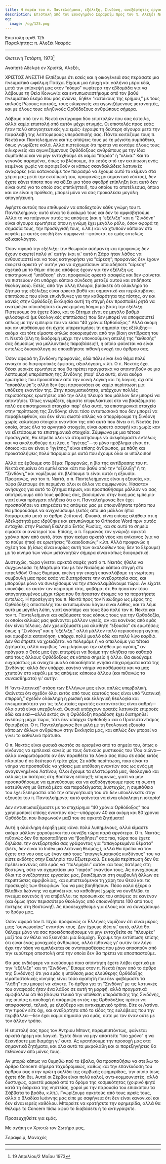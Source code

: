 ```yaml
---
title: Η παρέα του π. Παντελεήμονα, εξέλιξη, Σινδόνη, ανεξάρτητες εργασίες
description: Επιστολή από τον Ευλογημένο Σεραφείμ προς τον π. Αλεξέι Νεαρό.
og:
  image: /og/125.png
---
```


<div style={{textAlign:'right', fontFamily:'monospace'}}>Επιστολή αριθ. 125</div>
<div style={{textAlign:'left', fontFamily:'monospace'}}>Παραλήπτης: π. Αλεξέι Νεαρός</div>

---

Φωτεινή Τετάρτη, 1973[^1]

Αγαπητέ Αδελφέ εν Χριστώ, Αλεξέι,

ΧΡΙΣΤΟΣ ΑΝΕΣΤΗ! Ελπίζουμε ότι εσείς και η οικογένειά σας περάσατε μια πνευματικά ωφέλιμη Πάσχα. Είχαμε μια ήσυχη και γαλήνια μέρα εδώ, μετά την επίσκεψή μας στον “κόσμο” νωρίτερα την εβδομάδα για να λάβουμε τη Θεία Κοινωνία και εντυπωσιαστήκαμε από τον βαθύ πνευματικό δεσμό που μας ενώνει, δήθεν “κατοίκους της ερήμου,” με τους απλούς Ρώσους πιστούς, τους ειλικρινείς και αγωνιζόμενους μετανοητές, και με όλους τους αληθινούς Ορθόδοξους ανθρώπους σήμερα.

Λάβαμε από τον π. Νεκτά αντίγραφα δύο επιστολών που σας έστειλε, αλλά καμία επιστολή από αυτόν μέχρι στιγμής. Οι επιστολές προς εσάς ήταν πολύ απογοητευτικές για εμάς· έγραψε τη δεύτερη σίγουρα μετά την παραλαβή της λεπτομερούς υπεράσπισής σας. Πάντα κοιτάζαμε τους π. Νεκτά και Παντελεήμονα και τις απόψεις τους με τη μέγιστη συμπάθεια, όπως γνωρίζετε καλά. Αλλά πιστεύουμε ότι πρέπει να κοιτάμε όλους τους ειλικρινείς και αγωνιζόμενους Ορθόδοξους ανθρώπους με την ίδια συμπάθεια και να μην ενταχθούμε σε καμία “παρέα” ή “κλίκα.” Και το γεγονός παραμένει, όπως το βλέπουμε, ότι εκτός από την εκτύπωση ενός κειμένου χωρίς να αφαιρεθούν οι κάπως σκανδαλώδεις λατινικές αναφορές (και κατανοούμε τον πειρασμό να έχουμε αυτό το κείμενο στα χέρια μας μετά την εκτύπωσή του, προφανώς με σημαντικό κόστος), δεν έχετε κάνει τίποτα που να αξίζει μια τόσο σφοδρή επίπληξη (και αυτό δεν είναι αυτό για το οποίο σας επιπλήττει!), του οποίου το αποτέλεσμα, όποια και αν είναι η πρόθεση, μπορεί μόνο να σας προκαλέσει μεγάλη απογοήτευση.

Αφήστε αυτούς που επιθυμούν να αποδεχτούν κάθε γνώμη του π. Παντελεήμονα; αυτό είναι το δικαίωμά τους και δεν το αμφισβητούμε. Αλλά το να παίρνουν αυτές τις απόψεις (και η “εξέλιξη” και η “Σινδόνη” είναι σίγουρα ερωτήσεις όπου η γνώμη έχει μεγάλο ρόλο, όσον αφορά τη σημασία τους, την προσέγγισή τους, κ.λπ.) και να χτυπούν κάποιον στο κεφάλι με αυτές επειδή δεν συμφωνεί—φαίνεται σε εμάς εντελώς αδικαιολόγητο.

Όσον αφορά την εξέλιξη: την θεωρούν ασήμαντη και προφανώς δεν έχουν σκεφτεί πολύ γι' αυτήν (και γι' αυτό η Σάρα ήταν λάθος να ενθουσιαστεί και να τους κατηγορήσει για “αίρεση”; προφανώς δεν έχουν σκεφτεί αρκετά γι' αυτήν για να σχηματίσουν οποιαδήποτε “αίρεση” σχετικά με το θέμα· όποιες απόψεις έχουν για την εξέλιξη ως επιστημονική “υπόθεση” είναι προφανώς αρκετά ασαφείς και δεν φαίνεται να πιστεύουν ότι υπάρχει κάποια σύνδεση μεταξύ αυτού και οτιδήποτε θεολογικού). Εσείς, από την άλλη πλευρά, βρίσκετε ότι ολόκληρο το ζήτημα της εξέλιξης είναι αρκετά βαθύ και σημαντικό και περιλαμβάνει επιπτώσεις που είναι επικίνδυνες για την καθαρότητα της πίστης, αν και κανείς στην Ορθόδοξη Εκκλησία αυτή τη στιγμή δεν προσπαθεί ρητά να ανατρέψει οποιαδήποτε συγκεκριμένη δόγμα με βάση την εξέλιξη. Πιστεύουμε ότι έχετε δίκιο, και το ζήτημα είναι σε μεγάλο βαθμό φιλοσοφικό (με θεολογικές επιπτώσεις) που δεν μπορεί να αποφασιστεί απλώς με την εμπειρία του να είσαι “40 χρόνια Ορθόδοξος.” Αλλά ακόμη και αν υποθέσουμε ότι έχετε υπερεκτιμήσει τη σημασία της εξέλιξης—ακόμα και τότε είμαστε απλώς σοκαρισμένοι από την βίαιη αντίδραση του π. Νεκτά (όλη τη διαδρομή μέχρι την υπονοούμενη απειλή της “έκθεσής” σας δημοσίως για μελλοντικές παραβάσεις!), η οποία φαίνεται να είναι εντελώς δυσανάλογη σε οποιαδήποτε πιθανή ενοχή του άρθρου σας.

Όσον αφορά τη Σινδόνη: προφανώς, εδώ πάλι είναι ένα θέμα πολύ ανοιχτό σε διαφορετικές έμφαση, αξιολόγηση, κ.λπ. Ο π. Νεκτάς έχει θέσει μερικές ερωτήσεις που θα πρέπει πραγματικά να απαντηθούν σε μια λεπτομερή υπεράσπιση της Σινδόνης (παρ' όλα αυτά, είναι ακόμα ερωτήσεις που προκύπτουν από την κοινή λογική και τη λογική, όχι από “αποκάλυψη”); αλλά δεν έχει παρουσιάσει σε καμία περίπτωση μια υπόθεση εναντίον της. Στην πραγματικότητα, υπάρχουν πολλές περισσότερες ερωτήσεις από την άλλη πλευρά που μάλλον δεν μπορεί να απαντήσει. Όπως γνωρίζετε, είμαστε επιφυλακτικοί στο να βασιζόμαστε πολύ σε επιστημονικά στοιχεία· παρ' όλα αυτά, τα επιστημονικά στοιχεία στην περίπτωση της Σινδόνης είναι τόσο εντυπωσιακά που δεν μπορεί να παραβλεφθούν, και δεν είναι σωστό απλώς να απορρίψουμε τη Σινδόνη χωρίς καλύτερα στοιχεία εναντίον της από αυτά που δίνει ο π. Νεκτάς (τα οποία, όπως όλα τα αρνητικά στοιχεία, είναι αρκετά ασαφή) και χωρίς καν να εξετάσουμε τα επιστημονικά στοιχεία. Σύμφωνα με μια τέτοια προσέγγιση, θα έπρεπε όλοι να σταματήσουμε να σκεφτόμαστε εντελώς και να ακολουθούμε ό,τι λέει ο “ηγέτης”—το μόνο πρόβλημα είναι ότι όποιος και αν είναι ο “ηγέτης,” είναι επίσης άνθρωπος, με πάθη και προκαταλήψεις πολύ παρόμοια με αυτά που έχουμε όλοι οι υπόλοιποι!

Αλλά ας έρθουμε στο θέμα: Προφανώς, η βία της αντίδρασης του π. Νεκτά σημαίνει ότι εμπλέκεται κάτι πιο βαθύ από την “εξέλιξη” ή τη “Σινδόνη,” και νομίζουμε ότι βλέπουμε τι είναι αυτό: η εξουσία. Προφανώς, για τον π. Νεκτά, ο π. Παντελεήμονας είναι η εξουσία, και τώρα βλέπουμε ότι περιμένει όλοι οι άλλοι να συμφωνούν. Ήσασταν ανήσυχος για αυτό το ζήτημα πέρυσι, και προσπαθήσαμε μάλλον να σας αποτρέψουμε από τους φόβους σας, βασισμένοι στην δική μας εμπειρία· γιατί είναι πράγματι αλήθεια ότι ο π. Παντελεήμονας δεν έχει προσπαθήσει να επηρεάσει τις απόψεις μας με οποιονδήποτε τρόπο που θα μπορούσαμε να ανιχνεύσουμε (εκτός από μια μάλλον ήπια διαμαρτυρία μετά το άρθρο Ζεϋτουν). Φυσικά, είναι επίσης αλήθεια ότι η Αδελφότητά μας ιδρύθηκε και εκτυπώναμε το Orthodox Word πριν αυτός ενταχθεί στην Ρωσική Εκκλησία Εκτός Ρωσίας, και σε αυτό το σημείο είμαστε οι ανώτεροί του. Επίσης, ο π. Γερμανός τον γνώριζε αρκετά χρόνια πριν από αυτό, όταν ήταν ακόμα αρκετά νέος και ανίκανος (για να το πούμε ήπια) σε ερωτήσεις “δικαιοδοσιών,” κ.λπ. Αλλά προφανώς η σχέση του (ή ίσως είναι κυρίως αυτή των ακολούθων του; δεν το ξέρουμε) με το κίνημα των νέων μετανοητών σήμερα είναι κάπως διαφορετική.

Δυστυχώς, τώρα γίνεται αρκετά σαφές γιατί ο π. Νεκτάς ήθελε να συγχωνεύσει τη Μαρτυρία του με τον Νικώδημο κάποια στιγμή στο παρελθόν! Όπως θυμάμαι, εκείνη την εποχή επαναλάβαμε τη νωρίτερη συμβουλή μας προς εσάς να διατηρήσετε την ανεξαρτησία σας, και μπορούμε μόνο να συνεχίσουμε να την επαναλαμβάνουμε τώρα. Αν είχατε υποκύψει σε αυτόν τον πειρασμό τότε, φοβάμαι ότι θα ήσασταν τόσο απογοητευμένος μέχρι τώρα που θα ήσασταν έτοιμος να τα παρατήσετε εντελώς. Η προσέγγιση του π. Νεκτά προς τον Νικώδημο ως μέρος της Ορθόδοξης αποστολής του εκτυπωμένου λόγου είναι λάθος, και το λέμε αυτό με μεγάλη λύπη, γιατί αγαπάμε και τους δύο πολύ τον π. Νεκτά και τον π. Παντελεήμονα και σεβόμαστε τους κόπους τους για την Ορθοδοξία, οι οποίοι αλλιώς μας φαίνονται μάλλον υγιείς, αν και κανένας από εμάς δεν είναι τέλειος. Δεν χρειαζόμαστε μια αλάθητη “εξουσία” σε ερωτήσεις όπως η “Σινδόνη” και η “εξέλιξη,” αλλά μάλλον πολύ περισσότερη αγάπη και αμοιβαία κατανόηση· υπάρχει πολύ μυαλό εδώ και πολύ λίγο καρδιά. Δεν θα έπρεπε να χρειάζεται να πολεμάμε ή να απειλούμε για τέτοια ζητήματα, αλλά ακριβώς “να μιλήσουμε την αλήθεια με αγάπη,” αν πράγματι ο Θεός μας έχει επιτρέψει να δούμε την αλήθεια πιο καθαρά από τους άλλους Ορθόδοξους σε κάποιο σημείο ή άλλο. Θα ακούγαμε ευχαρίστως με ανοιχτό μυαλό οποιαδήποτε γνήσια επιχειρήματα κατά της Σινδόνης· αλλά δεν υπάρχει κανένα νόημα να καθόμαστε και να μας χτυπούν στο κεφάλι με τις απόψεις κάποιου άλλου (και πιθανώς τα συναισθήματα) γι' αυτήν.

Η “αντι-λατινική” στάση των Ελλήνων μας είναι απλώς υπερβολική. Φαίνεται ότι σχεδόν όλοι εκτός από τους εαυτούς τους είναι υπό “λατινική επιρροή,” σχεδόν ολόκληρη η ρωσική και ελληνική θεολογία και πνευματικότητα για τις τελευταίες αρκετές εκατονταετίες είναι σαθρή—όλα αυτά είναι υπερβολικά. Φυσικά υπάρχουν ορατές λατινικές επιρροές εδώ και εκεί—αλλά εκτός αν η Ορθόδοξη παράδοση έχει διατηρηθεί ανέπαφη μέχρι τώρα, τότε δεν υπάρχει Ορθοδοξία και ο Προτεσταντισμός θριαμβεύει. Ο π. Παντελεήμονας δεν μιλά με τη θεολογική εξουσία κάποιων άλλων ανθρώπων στην Εκκλησία μας, και απλώς δεν μπορεί να γίνει το καθολικό πρότυπο.

Ο π. Νεκτάς είναι φυσικά σωστός σε ορισμένα από τα σημεία του, όπως ο κίνδυνος να εμπλακεί κανείς με τους δυτικούς μυστικούς του 17ου αιώνα—αλλά αναρωτιόμαστε αν δεν παραθέτει τα λόγια σας πίσω σε εσάς εκτός πλαισίου ή σε δεύτερο ή τρίτο χέρι; Σε κάθε περίπτωση, ποιο είναι το νόημα να προσπαθείς να χτίσεις μια υπόθεση εναντίον σας ως ενός μη αναγεννημένου Λατίνου; Όλοι έχουμε τα ελαττώματά μας, θεολογικά και αλλιώς (οι πατέρες στη Βοστώνη επίσης!); επομένως, γιατί να μην προσπαθήσουμε να εμπνεύσουμε και να καθοδηγήσουμε προς τη σωστή κατεύθυνση με θετικά μέσα και παραδείγματα; Δυστυχώς, η συμπάθεια του έχει ξεπεραστεί από την απογοήτευσή του ότι δεν υποκλίνεστε στην εξουσία του π. Παντελεήμονα; αυτό φαίνεται να είναι ολόκληρη η ιστορία!

Δεν εντυπωσιαζόμαστε με το επιχείρημα “40 χρόνια Ορθόδοξος” που χρησιμοποιεί επίσης εναντίον σας—υπάρχουν 40 και ακόμη και 80 χρόνια Ορθόδοξοι που διαφωνούν μαζί του σε αρκετά ζητήματα!

Αυτή η ολόκληρη έκρηξη μας κάνει πολύ λυπημένους, αλλά είμαστε ακόμα μάλλον χαρούμενοι που συνέβη τώρα παρά αργότερα. Ο π. Νεκτάς πιθανώς δεν θα προσπαθήσει να “βοηθήσει” σας πια, τώρα που έχετε δηλώσει την ανεξαρτησία σας γράφοντας για “απαγορευμένα θέματα” (λέτε, δεν είναι το Index μια λατινική θεσμός;), αλλά θα πρέπει να τον έχετε στο νου σας ως έναν από τους “επαγγελματικούς κινδύνους” του να είστε εκδότης στην Εκκλησία του Εξωτερικού. Σε καμία περίπτωση δεν θα πρέπει κανένας από εμάς να “πολεμήσει” αυτόν και τους πατέρες στη Βοστώνη, ούτε να σχηματίσει μια “παρέα” εναντίον τους. Ας συνεχίσουμε όλοι τις ανεξάρτητες εργασίες μας, βασιζόμενοι στη συμβουλή άλλων σε περιπτώσεις αμφιβολίας, και εμπιστευόμενοι τη χάρη του Θεού και τις προσευχές των Θεοφιλών Του να μας βοηθήσουν. Πόσο καλά ήξερε ο Βλαδίκα Ιωάννης να εμπνέει και να καθοδηγεί χωρίς να συνθλίβει το πνεύμα κανενός ή να επιβάλλει τις προσωπικές του απόψεις σε κανέναν (και όμως ήταν περισσότερο θεολόγος από οποιονδήποτε 100 από τους πατέρες στη Βοστώνη!). Ας προσευχηθούμε για όλους και να συνεχίσουμε το δρόμο μας.

Όσον αφορά τον π. Ισχίε: προφανώς οι Έλληνες νομίζουν ότι είναι μέρος μιας “συνωμοσίας” εναντίον τους. Δεν έχουμε ιδέα γι' αυτό, αλλά θα θέλαμε μόνο να σας προειδοποιήσουμε να μην ενταχθείτε σε “πλευρές” μαζί του αν θέλει να ξεκινήσει μια διαμάχη. Έχουμε την εντύπωση επίσης ότι είναι ένας μοναχικός άνθρωπος, αλλά πιθανώς γι' αυτόν τον λόγο έχει την τάση να εμπλέκεται σε αντιπαραθέσεις που μόνο αποσπούν από την ευρύτερη αποστολή από την οποία δεν θα πρέπει να αποσπαστούμε.

Θα μας ενδιέφερε να ακούσουμε ποια απάντηση έχετε λάβει σχετικά με την “εξέλιξη” και τη “Σινδόνη.” Είπαμε στον π. Νεκτά (πριν από το άρθρο της Σινδόνης) ότι για εμάς η υπόθεση μιας ελεύθερης Ορθόδοξης ιεραποστολικής κίνησης είναι τόσο αγαπητή που δεν φοβόμαστε τα “λάθη” που μπορεί να κάνετε. Το άρθρο για τη “Σινδόνη” με τις λατινικές του αναφορές ήταν ένα λάθος σε αυτή τη μορφή, αλλά πραγματικά αμφιβάλλω ότι θα βλάψει τελικά την υπόθεση υπεράσπισης της Σινδόνης, της οποίας η αποδοχή ή απόρριψη εντός της Ορθοδοξίας πρέπει να αποφασιστεί, τελικά, με ελεύθερο και αντικειμενικό τρόπο. Είτε οι Λατίνοι την τιμούν είτε όχι, και ανεξάρτητα από το είδος της ευλάβειας που την περιβάλλει—δεν έχει καμία σημασία για εμάς, ούτε με τον έναν ούτε με τον άλλον τρόπο.

Η επιστολή σας προς τον Άντριου Μποντ, παρεμπιπτόντως, φαίνεται αρκετά ήρεμη και λογική. Έχετε δίκιο να μην απαιτείτε “ίσο χρόνο” ή να ξεκινήσετε μια διαμάχη γι' αυτό. Ας κρατήσουμε την προσοχή μας στα σημαντικά ζητήματα, και όλα αυτά τα μικρολάθη και οι παρεξηγήσεις θα πεθάνουν από μόνες τους.

Αν μπορώ κάπως να θυμηθώ πού το έβαλα, θα προσπαθήσω να στείλω το άρθρο Concern σήμερα ταχυδρομικώς, καθώς και την επανέκδοση του άρθρου σας στην πρώτη σελίδα της σερβικής εφημερίδας, την οποία ίσως έχετε ήδη δει. Αυτοί οι Σέρβοι είναι πολύ καλοί, αντι-κομμουνιστές, αλλά δυστυχώς, αρκετά μακριά από το δρόμο της κοσμικότητας (χοιρινό ψητό κατά τη διάρκεια της νηστείας, χοροί με την παρουσία του επισκόπου τα Σάββατα το βράδυ, κ.λπ.). Γνωρίζουμε αρκετούς από τους ιερείς τους, αλλά ο Βλαδίκα Ιωάννης μας είπε με σαφήνεια ότι δεν είναι κανονικοί και δεν είναι ιερείς καθόλου. Μπορείτε να κρατήσετε την εφημερίδα, αλλά θα θέλαμε το Concern πίσω αφού το διαβάσετε ή το αντιγράψετε.

Προσευχηθείτε για εμάς.

Με αγάπη εν Χριστώ τον Σωτήρα μας,

Σεραφείμ, Μοναχός

---

[^1]: 19 Απριλίου/2 Μαΐου 1973
